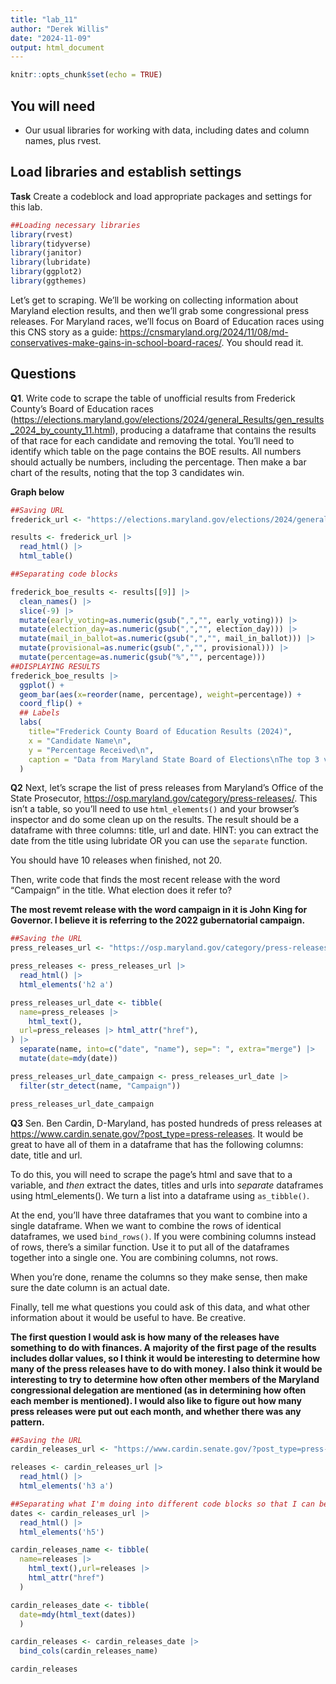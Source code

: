 ```yaml
---
title: "lab_11"
author: "Derek Willis"
date: "2024-11-09"
output: html_document
---
```


```r
knitr::opts_chunk$set(echo = TRUE)
```

## You will need

-   Our usual libraries for working with data, including dates and column names, plus rvest.

## Load libraries and establish settings

**Task** Create a codeblock and load appropriate packages and settings for this lab.

```r
##Loading necessary libraries
library(rvest)
library(tidyverse)
library(janitor)
library(lubridate)
library(ggplot2)
library(ggthemes)
```

Let's get to scraping. We'll be working on collecting information about Maryland election results, and then we'll grab some congressional press releases. For Maryland races, we'll focus on Board of Education races using this CNS story as a guide: <https://cnsmaryland.org/2024/11/08/md-conservatives-make-gains-in-school-board-races/>. You should read it.

## Questions

**Q1**. Write code to scrape the table of unofficial results from Frederick County's Board of Education races (<https://elections.maryland.gov/elections/2024/general_Results/gen_results_2024_by_county_11.html>), producing a dataframe that contains the results of that race for each candidate and removing the total. You'll need to identify which table on the page contains the BOE results. All numbers should actually be numbers, including the percentage. Then make a bar chart of the results, noting that the top 3 candidates win.

**Graph below**

```r
##Saving URL
frederick_url <- "https://elections.maryland.gov/elections/2024/general_Results/gen_results_2024_by_county_11.html"

results <- frederick_url |>
  read_html() |>
  html_table()
```

```r
##Separating code blocks

frederick_boe_results <- results[[9]] |>
  clean_names() |>
  slice(-9) |>
  mutate(early_voting=as.numeric(gsub(",","", early_voting))) |>
  mutate(election_day=as.numeric(gsub(",","", election_day))) |>
  mutate(mail_in_ballot=as.numeric(gsub(",","", mail_in_ballot))) |>
  mutate(provisional=as.numeric(gsub(",","", provisional))) |>
  mutate(percentage=as.numeric(gsub("%","", percentage)))
##DISPLAYING RESULTS
frederick_boe_results |>
  ggplot() +
  geom_bar(aes(x=reorder(name, percentage), weight=percentage)) +
  coord_flip() +
  ## Labels
  labs(
    title="Frederick County Board of Education Results (2024)",
    x = "Candidate Name\n",
    y = "Percentage Received\n",
    caption = "Data from Maryland State Board of Elections\nThe top 3 vote getters are elected."
  )

```

**Q2** Next, let's scrape the list of press releases from Maryland's Office of the State Prosecutor, <https://osp.maryland.gov/category/press-releases/>. This isn't a table, so you'll need to use `html_elements()` and your browser's inspector and do some clean up on the results. The result should be a dataframe with three columns: title, url and date. HINT: you can extract the date from the title using lubridate OR you can use the `separate` function.

You should have 10 releases when finished, not 20.

Then, write code that finds the most recent release with the word "Campaign" in the title. What election does it refer to?

**The most revemt release with the word campaign in it is John King for Governor. I believe it is referring to the 2022 gubernatorial campaign.**

```r

##Saving the URL
press_releases_url <- "https://osp.maryland.gov/category/press-releases/"

press_releases <- press_releases_url |>
  read_html() |>
  html_elements('h2 a')
```

```r

press_releases_url_date <- tibble(
  name=press_releases |>
    html_text(),
  url=press_releases |> html_attr("href"),
) |>
  separate(name, into=c("date", "name"), sep=": ", extra="merge") |>
  mutate(date=mdy(date))

press_releases_url_date_campaign <- press_releases_url_date |>
  filter(str_detect(name, "Campaign"))

press_releases_url_date_campaign

```

**Q3** Sen. Ben Cardin, D-Maryland, has posted hundreds of press releases at <https://www.cardin.senate.gov/?post_type=press-releases>. It would be great to have all of them in a dataframe that has the following columns: date, title and url.

To do this, you will need to scrape the page's html and save that to a variable, and *then* extract the dates, titles and urls into *separate* dataframes using html_elements(). We turn a list into a dataframe using `as_tibble()`.

At the end, you'll have three dataframes that you want to combine into a single dataframe. When we want to combine the rows of identical dataframes, we used `bind_rows()`. If you were combining columns instead of rows, there's a similar function. Use it to put all of the dataframes together into a single one. You are combining columns, not rows.

When you're done, rename the columns so they make sense, then make sure the date column is an actual date.

Finally, tell me what questions you could ask of this data, and what other information about it would be useful to have. Be creative.

**The first question I would ask is how many of the releases have something to do with finances. A majority of the first page of the results includes dollar values, so I think it would be interesting to determine how many of the press releases have to do with money. I also think it would be interesting to try to determine how often other members of the Maryland congressional delegation are mentioned (as in determining how often each member is mentioned). I would also like to figure out how many press releases were put out each month, and whether there was any pattern.**

```r
##Saving the URL
cardin_releases_url <- "https://www.cardin.senate.gov/?post_type=press-releases"

releases <- cardin_releases_url |>
  read_html() |>
  html_elements('h3 a')
```

```r
##Separating what I'm doing into different code blocks so that I can better see it
dates <- cardin_releases_url |>
  read_html() |>
  html_elements('h5')

cardin_releases_name <- tibble(
  name=releases |> 
    html_text(),url=releases |> 
    html_attr("href")
  )
```

```r
cardin_releases_date <- tibble(
  date=mdy(html_text(dates))
  )

cardin_releases <- cardin_releases_date |>
  bind_cols(cardin_releases_name)

cardin_releases
```
